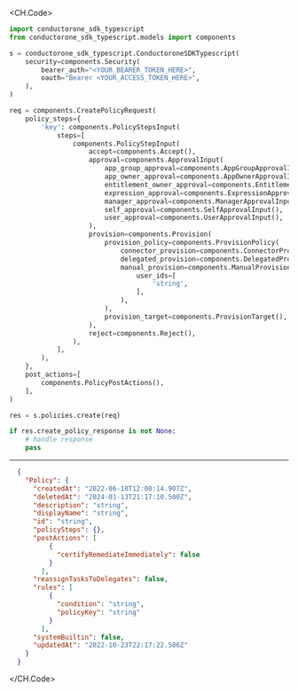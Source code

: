 
<CH.Code>
```python Create.py
import conductorone_sdk_typescript
from conductorone_sdk_typescript.models import components

s = conductorone_sdk_typescript.ConductoroneSDKTypescript(
    security=components.Security(
        bearer_auth="<YOUR_BEARER_TOKEN_HERE>",
        oauth="Bearer <YOUR_ACCESS_TOKEN_HERE>",
    ),
)

req = components.CreatePolicyRequest(
    policy_steps={
        'key': components.PolicyStepsInput(
            steps=[
                components.PolicyStepInput(
                    accept=components.Accept(),
                    approval=components.ApprovalInput(
                        app_group_approval=components.AppGroupApprovalInput(),
                        app_owner_approval=components.AppOwnerApprovalInput(),
                        entitlement_owner_approval=components.EntitlementOwnerApprovalInput(),
                        expression_approval=components.ExpressionApprovalInput(),
                        manager_approval=components.ManagerApprovalInput(),
                        self_approval=components.SelfApprovalInput(),
                        user_approval=components.UserApprovalInput(),
                    ),
                    provision=components.Provision(
                        provision_policy=components.ProvisionPolicy(
                            connector_provision=components.ConnectorProvision(),
                            delegated_provision=components.DelegatedProvision(),
                            manual_provision=components.ManualProvision(
                                user_ids=[
                                    'string',
                                ],
                            ),
                        ),
                        provision_target=components.ProvisionTarget(),
                    ),
                    reject=components.Reject(),
                ),
            ],
        ),
    },
    post_actions=[
        components.PolicyPostActions(),
    ],
)

res = s.policies.create(req)

if res.create_policy_response is not None:
    # handle response
    pass
```
---

```json Example Response
  {
    "Policy": {
      "createdAt": "2022-06-10T12:00:14.907Z",
      "deletedAt": "2024-01-13T21:17:10.500Z",
      "description": "string",
      "displayName": "string",
      "id": "string",
      "policySteps": {},
      "postActions": [
          {
            "certifyRemediateImmediately": false
          }
        ],
      "reassignTasksToDelegates": false,
      "rules": [
          {
            "condition": "string",
            "policyKey": "string"
          }
        ],
      "systemBuiltin": false,
      "updatedAt": "2022-10-23T22:17:22.586Z"
    }
  }
```
</CH.Code>
